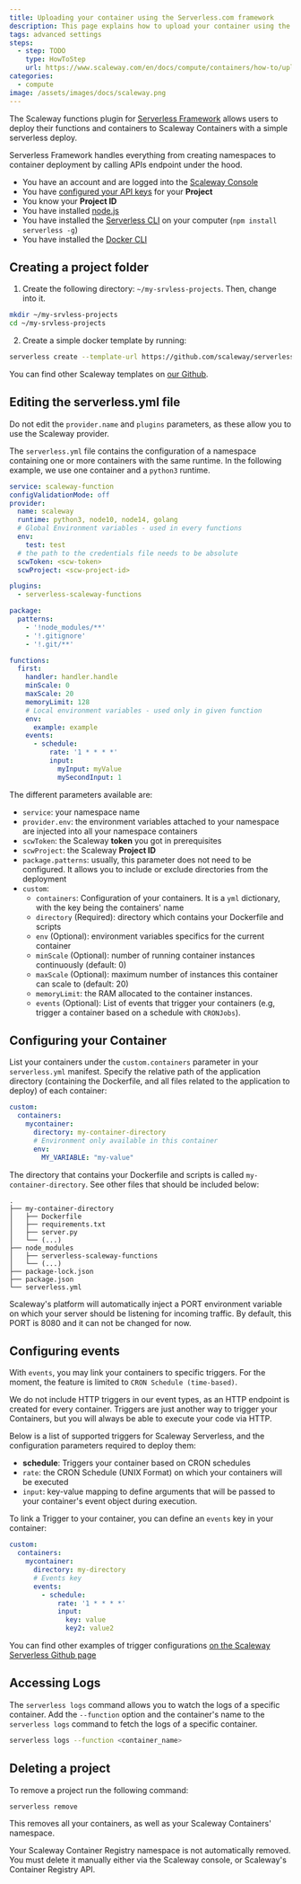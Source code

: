 ```yaml
---
title: Uploading your container using the Serverless.com framework
description: This page explains how to upload your container using the Serverless.com framework.
tags: advanced settings
steps:
  - step: TODO
    type: HowToStep
    url: https://www.scaleway.com/en/docs/compute/containers/how-to/upload-using-serverless-framework
categories:
  - compute
image: /assets/images/docs/scaleway.png
---
```


The Scaleway functions plugin for [Serverless Framework](https://serverless.com/) allows users to deploy their functions and containers to Scaleway Containers with a simple serverless deploy.

Serverless Framework handles everything from creating namespaces to container deployment by calling APIs endpoint under the hood.

<Message type="requirement">

  - You have an account and are logged into the [Scaleway Console](https://console.scaleway.com)  
  - You have [configured your API keys](/console/my-project/how-to/generate-api-key/) for your **Project**
  - You know your **Project ID**
  - You have installed [node.js](https://nodejs.org/en/)
  - You have installed the [Serverless CLI](https://www.npmjs.com/package/serverless) on your computer (`npm install serverless -g`)
  - You have installed the [Docker CLI](https://docs.docker.com/engine/reference/commandline/cli/)

</Message>

## Creating a project folder

1. Create the following directory: `~/my-srvless-projects`. Then, change into it.

  ```bash
  mkdir ~/my-srvless-projects
  cd ~/my-srvless-projects
  ```

2. Create a simple docker template by running: 

  ```bash
  serverless create --template-url https://github.com/scaleway/serverless-scaleway-functions/tree/master/examples/container-schedule --path myService
  ```
You can find other Scaleway templates on [our Github](https://github.com/scaleway/serverless-scaleway-functions/tree/master/examples).

## Editing the serverless.yml file

<Message type="important">

Do not edit the `provider.name` and `plugins` parameters, as these allow you to use the Scaleway provider.

</Message>

The `serverless.yml` file contains the configuration of a namespace containing one or more containers with the same runtime. In the following example, we use one container and a `python3` runtime. 

```yml
service: scaleway-function
configValidationMode: off
provider:
  name: scaleway
  runtime: python3, node10, node14, golang
  # Global Environment variables - used in every functions
  env:
    test: test
  # the path to the credentials file needs to be absolute
  scwToken: <scw-token>
  scwProject: <scw-project-id>

plugins:
  - serverless-scaleway-functions

package:
  patterns:
    - '!node_modules/**'
    - '!.gitignore'
    - '!.git/**'

functions:
  first:
    handler: handler.handle
    minScale: 0
    maxScale: 20
    memoryLimit: 128
    # Local environment variables - used only in given function
    env: 
      example: example
    events:
      - schedule:
          rate: '1 * * * *'
          input:
            myInput: myValue
            mySecondInput: 1
``` 

The different parameters available are:

- `service`: your namespace name
- `provider.env`: the environment variables attached to your namespace are injected into all your namespace containers
- `scwToken`: the Scaleway **token** you got in prerequisites
- `scwProject`: the Scaleway **Project ID** 
- `package.patterns`: usually, this parameter does not need to be configured. It allows you to include or exclude directories from the deployment
- `custom`: 
    - `containers`: Configuration of your containers. It is a `yml` dictionary, with the key being the containers' name
    - `directory` (Required): directory which contains your Dockerfile and scripts
    - `env` (Optional): environment variables specifics for the current container
    - `minScale` (Optional): number of running container instances continuously (default: 0)
    - `maxScale` (Optional): maximum number of instances this container can scale to (default: 20)
    - `memoryLimit`: the RAM allocated to the container instances. 
    - `events` (Optional): List of events that trigger your containers (e.g, trigger a container based on a schedule with `CRONJobs`). 

## Configuring your Container 

List your containers under the `custom.containers` parameter in your `serverless.yml` manifest.
Specify the relative path of the application directory (containing the Dockerfile, and all files related to the application to deploy) of each container:

```yml
custom:
  containers:
    mycontainer:
      directory: my-container-directory
      # Environment only available in this container 
      env:
        MY_VARIABLE: "my-value"
```

The directory that contains your Dockerfile and scripts is called `my-container-directory`. See other files that should be included below:

```
.
├── my-container-directory
│   ├── Dockerfile
│   ├── requirements.txt
│   ├── server.py
│   └── (...)
├── node_modules
│   ├── serverless-scaleway-functions
│   └── (...)
├── package-lock.json
├── package.json
└── serverless.yml
```

Scaleway's platform will automatically inject a PORT environment variable on which your server should be listening for incoming traffic. By default, this PORT is 8080 and it can not be changed for now.


## Configuring events

With `events`, you may link your containers to specific triggers. For the moment, the feature is limited to `CRON Schedule (time-based)`.

<Message type="note">

We do not include HTTP triggers in our event types, as an HTTP endpoint is created for every container. Triggers are just another way to trigger your Containers, but you will always be able to execute your code via HTTP.

</Message>

Below is a list of supported triggers for Scaleway Serverless, and the configuration parameters required to deploy them:

  - **schedule**: Triggers your container based on CRON schedules
  - `rate`: the CRON Schedule (UNIX Format) on which your containers will be executed
  - `input`: key-value mapping to define arguments that will be passed to your container's event object during execution.

To link a Trigger to your container, you can define an `events` key in your container:

```yml
custom:
  containers:
    mycontainer:
      directory: my-directory
      # Events key
      events:
        - schedule:
            rate: '1 * * * *'
            input:
              key: value
              key2: value2
```

<Message type="tip">

  You can find other examples of trigger configurations [on the Scaleway Serverless Github page](https://github.com/scaleway/serverless-scaleway-functions/tree/master/examples/container-schedule)

</Message>

## Accessing Logs

The `serverless logs` command allows you to watch the logs of a specific container.
Add the `--function` option and the container's name to the `serverless logs` command to fetch the logs of a specific container.

```bash
serverless logs --function <container_name>
```

## Deleting a project

To remove a project run the following command:

```bash
serverless remove
```

This removes all your containers, as well as your Scaleway Containers' namespace.

<Message type="note">
 
  Your Scaleway Container Registry namespace is not automatically removed. You must delete it manually either via the Scaleway console, or Scaleway's Container Registry API.
 
</Message>

